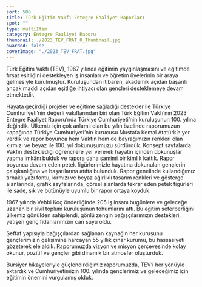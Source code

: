 ```yaml
---
sort: 500
title: Türk Eğitim Vakfı Entegre Faaliyet Raporları
spot: ""
type: multiItem
category: Entegre Faaliyet Raporu
thumbnail: ./2023_TEV_FRAT_0_Thumbnail.jpg
awarded: false
coverImage: "./2023_TEV_FRAT.jpg"
---
```




<MultiItemLayoutOneItem oneItemTitle="TÜRK EĞİTİM VAKFI 2023 ENTEGRE FAALİYET RAPORU" oneItemSubTitle="Türkiye’nin değerine, değer katan bir vakıf" sliderImages={[TEV2023_0]} awarded={true}>

Türk Eğitim Vakfı (TEV), 1967 yılında eğitimin yaygınlaşmasını ve eğitimde fırsat eşitliğini destekleyen iş insanları ve öğretim üyelerinin bir araya gelmesiyle kurulmuştur. Kuruluşundan itibaren, akademik açıdan başarılı ancak maddi açıdan eşitliğe ihtiyacı olan gençleri desteklemeye devam etmektedir.

Hayata geçirdiği projeler ve eğitime sağladığı destekler ile Türkiye Cumhuriyeti’nin değerli vakıflarından biri olan Türk Eğitim Vakfı’nın 2023 Entegre Faaliyet Raporu’nda Türkiye Cumhuriyeti’nin kuruluşunun 100. yılına değindik. Ülkemiz için çok anlamlı olan bu yılın özelinde raporumuzun kapağında Türkiye Cumhuriyeti’nin kurucusu Mustafa Kemal Atatürk’e yer verdik ve rapor boyunca hem Vakfın hem de bayrağımızın renkleri olan kırmızı ve beyaz ile 100. yıl dokunuşumuzu sürdürdük. Konsept sayfalarda Vakfın desteklediği öğrencilere yer vererek hayatın içinden dokunuşlar yapma imkânı bulduk ve rapora daha samimi bir kimlik kattık. Rapor boyunca devam eden petek figürlerimizle hayatına dokunulan gençlerin çalışkanlığına ve başarılarına atıfta bulunduk. Rapor genelinde kullandığımız tırnaklı yazı fontu, kırmızı ve beyaz ağırlıklı tasarım renkleri ve gösterge alanlarında, grafik sayfalarında, görsel alanlarda tekrar eden petek figürleri ile sade, şık ve bütünüyle uyumlu bir rapor ortaya koyduk.

</MultiItemLayoutOneItem>


<MultiItemLayoutOneItem oneItemTitle="TÜRK EĞİTİM VAKFI 2022 ENTEGRE FAALİYET RAPORU" oneItemSubTitle="Gençleri ve geleceği kazanmak" sliderImages={[TEV2022_0,TEV2022_1,TEV2022_2,TEV2022_3,TEV2022_4,]} awarded={false}>

1967 yılında Vehbi Koç önderliğinde 205 iş insanı bugünlere ve geleceğe uzanan bir sivil toplum kuruluşunun tohumlarını attı. Bu eğitim seferberliğini ülkemiz gönülden sahiplendi, gönlü zengin bağışçılarımızın destekleri, yetişen genç fidanlarımızın can suyu oldu.

Şeffaf yapısıyla bağışçılardan sağlanan kaynağın her kuruşunu gençlerimizin gelişimine harcayan 55 yıllık çınar kurumu, bu hassasiyeti gözeterek ele aldık. Raporumuzda vizyon ve misyon çerçevesinde kolay okunur, pozitif ve gençler gibi dinamik bir atmosfer oluşturduk.

Bursiyer hikayeleriyle güçlendirdiğimiz raporumuzda, TEV’i her yönüyle aktardık ve Cumhuriyetimizin 100. yılında gençlerimiz ve geleceğimiz için eğitimin önemini vurgulamış olduk.

</MultiItemLayoutOneItem>

